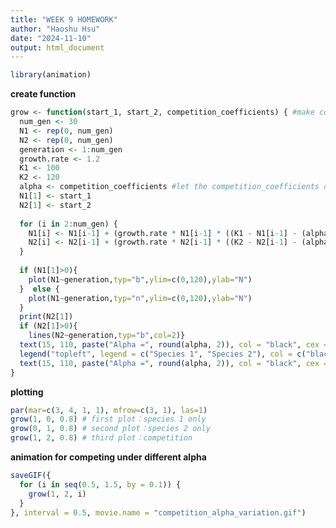 ```yaml
---
title: "WEEK 9 HOMEWORK"
author: "Haoshu Hsu"
date: "2024-11-10"
output: html_document
---
```

```r
library(animation)
```

**create function**
```r
grow <- function(start_1, start_2, competition_coefficients) { #make competition_coefficients flexible
  num_gen <- 30
  N1 <- rep(0, num_gen)
  N2 <- rep(0, num_gen)
  generation <- 1:num_gen
  growth.rate <- 1.2 
  K1 <- 100
  K2 <- 120
  alpha <- competition_coefficients #let the competition_coefficients of the 2 species the same
  N1[1] <- start_1
  N2[1] <- start_2
  
  for (i in 2:num_gen) {
    N1[i] <- N1[i-1] + (growth.rate * N1[i-1] * ((K1 - N1[i-1] - (alpha * N2[i-1])) / K1))
    N2[i] <- N2[i-1] + (growth.rate * N2[i-1] * ((K2 - N2[i-1] - (alpha * N1[i-1])) / K2))
  }
  
  if (N1[1]>0){
    plot(N1~generation,typ="b",ylim=c(0,120),ylab="N") 
  }  else {
    plot(N1~generation,typ="n",ylim=c(0,120),ylab="N") 
  }
  print(N2[1])
  if (N2[1]>0){
    lines(N2~generation,typ="b",col=2)}
  text(15, 110, paste("Alpha =", round(alpha, 2)), col = "black", cex = 1.2)
  legend("topleft", legend = c("Species 1", "Species 2"), col = c("black", "red"), lty = 1, pch = 1)
  text(15, 110, paste("Alpha =", round(alpha, 2)), col = "black", cex = 1.2)
}
```

**plotting**
```r
par(mar=c(3, 4, 1, 1), mfrow=c(3, 1), las=1)
grow(1, 0, 0.8) # first plot：species 1 only
grow(0, 1, 0.8) # second plot：species 2 only
grow(1, 2, 0.8) # third plot：competition
```

**animation for competing under different alpha**
```r
saveGIF({
  for (i in seq(0.5, 1.5, by = 0.1)) {
    grow(1, 2, i)
  }
}, interval = 0.5, movie.name = "competition_alpha_variation.gif")

```

